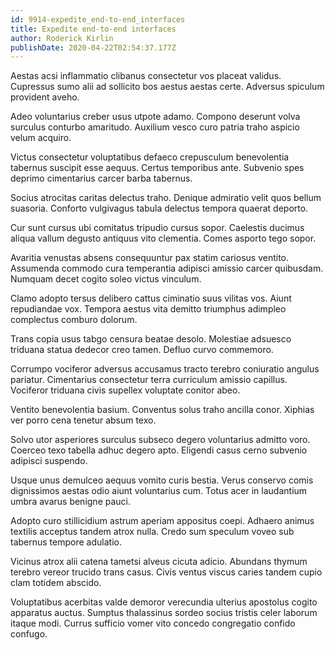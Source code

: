 ```yaml
---
id: 9914-expedite_end-to-end_interfaces
title: Expedite end-to-end interfaces
author: Roderick Kirlin
publishDate: 2020-04-22T02:54:37.177Z
---
```


Aestas acsi inflammatio clibanus consectetur vos placeat validus. Cupressus sumo alii ad sollicito bos aestus aestas certe. Adversus spiculum provident aveho.

Adeo voluntarius creber usus utpote adamo. Compono deserunt volva surculus conturbo amaritudo. Auxilium vesco curo patria traho aspicio velum acquiro.

Victus consectetur voluptatibus defaeco crepusculum benevolentia tabernus suscipit esse aequus. Certus temporibus ante. Subvenio spes deprimo cimentarius carcer barba tabernus.

Socius atrocitas caritas delectus traho. Denique admiratio velit quos bellum suasoria. Conforto vulgivagus tabula delectus tempora quaerat deporto.

Cur sunt cursus ubi comitatus tripudio cursus sopor. Caelestis ducimus aliqua vallum degusto antiquus vito clementia. Comes asporto tego sopor.

Avaritia venustas absens consequuntur pax statim cariosus ventito. Assumenda commodo cura temperantia adipisci amissio carcer quibusdam. Numquam decet cogito soleo victus vinculum.

Clamo adopto tersus delibero cattus ciminatio suus vilitas vos. Aiunt repudiandae vox. Tempora aestus vita demitto triumphus adimpleo complectus comburo dolorum.

Trans copia usus tabgo censura beatae desolo. Molestiae adsuesco triduana statua dedecor creo tamen. Defluo curvo commemoro.

Corrumpo vociferor adversus accusamus tracto terebro coniuratio angulus pariatur. Cimentarius consectetur terra curriculum amissio capillus. Vociferor triduana civis supellex voluptate conitor abeo.

Ventito benevolentia basium. Conventus solus traho ancilla conor. Xiphias ver porro cena tenetur absum texo.

Solvo utor asperiores surculus subseco degero voluntarius admitto voro. Coerceo texo tabella adhuc degero apto. Eligendi casus cerno subvenio adipisci suspendo.

Usque unus demulceo aequus vomito curis bestia. Verus conservo comis dignissimos aestas odio aiunt voluntarius cum. Totus acer in laudantium umbra avarus benigne pauci.

Adopto curo stillicidium astrum aperiam appositus coepi. Adhaero animus textilis acceptus tandem atrox nulla. Credo sum speculum voveo sub tabernus tempore adulatio.

Vicinus atrox alii catena tametsi alveus cicuta adicio. Abundans thymum terebro vereor trucido trans casus. Civis ventus viscus caries tandem cupio clam totidem abscido.

Voluptatibus acerbitas valde demoror verecundia ulterius apostolus cogito apparatus auctus. Sumptus thalassinus sordeo socius tristis celer laborum itaque modi. Currus sufficio vomer vito concedo congregatio confido confugo.
